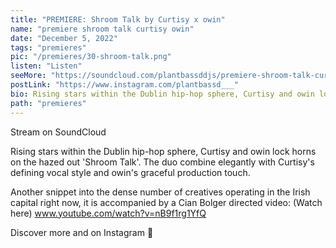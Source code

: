 ---
title: "PREMIERE: Shroom Talk by Curtisy x owin"
name: "premiere shroom talk curtisy owin"
date: "December 5, 2022"
tags: "premieres"
pic: "/premieres/30-shroom-talk.png"
listen: "Listen"
seeMore: "https://soundcloud.com/plantbassddjs/premiere-shroom-talk-curtisy-x-owin"
postLink: "https://www.instagram.com/plantbassd___"
bio: Rising stars within the Dublin hip-hop sphere, Curtisy and owin lock horns"
path: "premieres"
---

<Picture src="/premieres/30-curtisy.jpg" alt="curtisy" size={1200} />

Stream <HoverLink url="soundcloud.com/plantbassddjs/premiere-shroom-talk-curtisy-x-owin" name="Shroom Talk" external inline /> on SoundCloud

Rising stars within the Dublin hip-hop sphere, Curtisy and owin lock horns on the hazed out 'Shroom Talk'. The duo combine elegantly with Curtisy's defining vocal style and owin's graceful production touch.

Another snippet into the dense number of creatives operating in the Irish capital right now, it is accompanied by a Cian Bolger directed video: (Watch here) www.youtube.com/watch?v=nB9f1rg1YfQ

Discover more <HoverLink url="www.instagram.com/itscurtisy/" name="Curtisy" external inline /> and <HoverLink url="www.instagram.com/owin_____/" name="owin" external inline /> on Instagram 🌱
